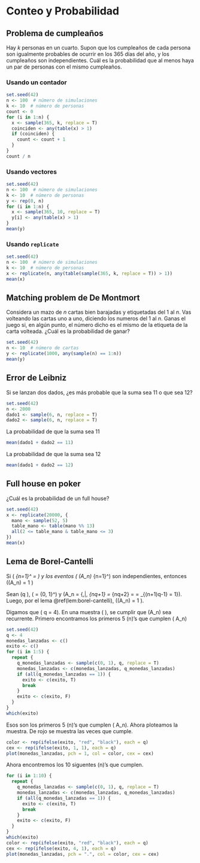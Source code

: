 # Conteo y Probabilidad

## Problema de cumpleaños

Hay $k$ personas en un cuarto.
Supon que los cumpleaños de cada persona son igualmente probables de ocurrir en los $365$ días del año,
y los cumpleaños son independientes.
Cuál es la probabilidad que al menos haya un par de personas con el mismo cumpleaños.

### Usando un contador

```r
set.seed(42)
n <- 100  # número de simulaciones
k <- 10  # número de personas
count <- 0
for (i in 1:n) {
  x <- sample(365, k, replace = T)
  coinciden <- any(table(x) > 1)
  if (coinciden) {
    count <- count + 1
  }
}
count / n
```

### Usando vectores

```r
set.seed(42)
n <- 100  # número de simulaciones
k <- 10  # número de personas
y <- rep(0, n)
for (i in 1:n) {
  x <- sample(365, 10, replace = T)
  y[i] <- any(table(x) > 1)
}
mean(y)
```

### Usando `replicate`
```r
set.seed(42)
n <- 100  # número de simulaciones
k <- 10  # número de personas
x <- replicate(n, any(table(sample(365, k, replace = T)) > 1))
mean(x)
```


## Matching problem de De Montmort

Considera un mazo de $n$ cartas bien barajadas y etiquetadas del $1$ al $n$.
Vas volteando las cartas uno a uno, diciendo los numeros del $1$ al $n$.
Ganas el juego si, en algún punto, el número dicho es el mismo de la etiqueta de la carta volteada.
¿Cuál es la probabilidad de ganar?

```r
set.seed(42)
n <- 10  # número de cartas
y <- replicate(1000, any(sample(n) == 1:n))
mean(y)
```


## Error de Leibniz

Si se lanzan dos dados, ¿es más probable que la suma sea 11 o que sea 12?

```r
set.seed(42)
n <- 2000
dado1 <- sample(6, n, replace = T)
dado2 <- sample(6, n, replace = T)
```

La probabilidad de que la suma sea 11

```r
mean(dado1 + dado2 == 11)
```

La probabilidad de que la suma sea 12

```r
mean(dado1 + dado2 == 12)
```


## Full house en poker

¿Cuál es la probabilidad de un full house?

```r
set.seed(42)
x <- replicate(20000, {
  mano <- sample(52, 5)
  table_mano <- table(mano %% 13)
  all(2 <= table_mano & table_mano <= 3)
})
mean(x)
```


## Lema de Borel-Cantelli

::: {.lemma #borel-cantelli name="Teorema de Borel-Cantelli"}
Si \( \displaystyle\sum_{n=1}^\infty {\mathrm{P}(A_n)} = \infty \) y los eventos \( (A_n)_ {n=1}^\infty \) son independientes,
entonces \(\displaystyle\mathrm{P}(A_n\text{ rec.}) = 1 \)
:::


::: { .example }
Sean \(q \in \mathbb{N}\), \( \Omega = \{0, 1\}^\mathbb{N}\) y  \(A_n = \{\omega \in \Omega \,|\, \omega_{nq+1} = \omega_{nq+2} = \cdots = \omega_{(n+1)q-1} = 1\}\).
Luego, por el lema \@ref(lem:borel-cantelli), \(\displaystyle\mathrm{P}(A_n\text{ rec.}) = 1 \).

Digamos que \( q = 4\).
En una muestra \( \omega \), se cumplir que \(A_n\) sea recurrente.
Primero encontramos los primeros 5 \(n\)'s que cumplen \( \omega \in A_n\)


```r
set.seed(42)
q <- 4
monedas_lanzadas <- c()
exito <- c()
for (i in 1:5) {
  repeat {
    q_monedas_lanzadas <- sample(c(0, 1), q, replace = T)
    monedas_lanzadas <- c(monedas_lanzadas, q_monedas_lanzadas)
    if (all(q_monedas_lanzadas == 1)) {
      exito <- c(exito, T)
      break
    }
    exito <- c(exito, F)
  }
}
which(exito)
```

Esos son los primeros 5 \(n\)'s que cumplen \( \omega \in A_n\).
Ahora ploteamos la muestra. De rojo se muestra las veces que cumple.

```r
color <- rep(ifelse(exito, "red", "black"), each = q)
cex <- rep(ifelse(exito, 1, 1), each = q)
plot(monedas_lanzadas, pch = 1, col = color, cex = cex)
```

Ahora encontremos los 10 siguentes \(n\)'s que cumplen.

```r
for (i in 1:10) {
  repeat {
    q_monedas_lanzadas <- sample(c(0, 1), q, replace = T)
    monedas_lanzadas <- c(monedas_lanzadas, q_monedas_lanzadas)
    if (all(q_monedas_lanzadas == 1)) {
      exito <- c(exito, T)
      break
    }
    exito <- c(exito, F)
  }
}
which(exito)
color <- rep(ifelse(exito, "red", "black"), each = q)
cex <- rep(ifelse(exito, 4, 1), each = q)
plot(monedas_lanzadas, pch = ".", col = color, cex = cex)
```
:::

